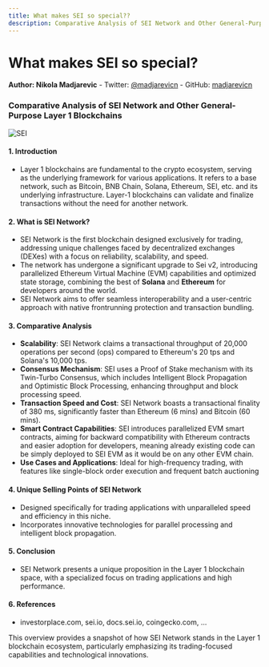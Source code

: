```yaml
---
title: What makes SEI so special??
description: Comparative Analysis of SEI Network and Other General-Purpose Layer 1 Blockchains
---
```


# What makes SEI so special? 
 **Author: Nikola Madjarevic**
    -   Twitter:  [@madjarevicn](https://twitter.com/madjarevicn)
    -   GitHub:  [madjarevicn](https://github.com/madjarevicn)
### Comparative Analysis of SEI Network and Other General-Purpose Layer 1 Blockchains
![SEI](https://d47ja1a5gk7o5.cloudfront.net/q344p1%2Fpreview%2F55506532%2Fmain_large.gif?response-content-disposition=inline%3Bfilename%3D%22main_large.gif%22%3B&response-content-type=image%2Fgif&Expires=1705589066&Signature=YrCGi7SMsOEuttxKtInQLpYqBYfrcdwSM7qIH7TmfaMW5g~Jg7wSMV9aKXYDGCAzSQYBJHe4PMGUKr2p24ZG4hkCRqF79xHaPekKQi8HjEDeWj94cBs-80mv5npZPnA-GyCVYtnGAAiZXJ3XjTg2s969mDvZ2qi~FPG0NarCv8vla5RWk8rEuSx1rNgc7KwPqZjRCurJUNHgTMzI4DPv2b8G6mM-m1Rili84huttz6Ct7l8MC-FgxoteIeIj2ISWnbioJVvNhJGmy0qMLe4dnsF6Mq8K2LGoEzkA0Kbu7Dnm7g6g1URfsl-HLW0U3W3R58sk-q36wT9AHed~vO6IJg__&Key-Pair-Id=APKAJT5WQLLEOADKLHBQ)

#### 1. Introduction
   - Layer 1 blockchains are fundamental to the crypto ecosystem, serving as the underlying framework for various applications. It refers to a base network, such as Bitcoin, BNB Chain, Solana, Ethereum, SEI, etc. and its underlying infrastructure. Layer-1 blockchains can validate and finalize transactions without the need for another network.

#### 2. What is SEI Network?
   - SEI Network is the first blockchain designed exclusively for trading, addressing unique challenges faced by decentralized exchanges (DEXes) with a focus on reliability, scalability, and speed.
   - The network has undergone a significant upgrade to Sei v2, introducing parallelized Ethereum Virtual Machine (EVM) capabilities and optimized state storage, combining the best of **Solana** and **Ethereum** for developers around the world.
   - SEI Network aims to offer seamless interoperability and a user-centric approach with native frontrunning protection and transaction bundling.

#### 3. Comparative Analysis
   - **Scalability**: SEI Network claims a transactional throughput of 20,000 operations per second (ops) compared to Ethereum's 20 tps and Solana's 10,000 tps.
   - **Consensus Mechanism**: SEI uses a Proof of Stake mechanism with its Twin-Turbo Consensus, which includes Intelligent Block Propagation and Optimistic Block Processing, enhancing throughput and block processing speed.
   - **Transaction Speed and Cost**: SEI Network boasts a transactional finality of 380 ms, significantly faster than Ethereum (6 mins) and Bitcoin (60 mins).
   - **Smart Contract Capabilities**: SEI introduces parallelized EVM smart contracts, aiming for backward compatibility with Ethereum contracts and easier adoption for developers, meaning already existing code can be simply deployed to SEI EVM as it would be on any other EVM chain.
   - **Use Cases and Applications**: Ideal for high-frequency trading, with features like single-block order execution and frequent batch auctioning

#### 4. Unique Selling Points of SEI Network
   - Designed specifically for trading applications with unparalleled speed and efficiency in this niche.
   - Incorporates innovative technologies for parallel processing and intelligent block propagation.

#### 5. Conclusion
   - SEI Network presents a unique proposition in the Layer 1 blockchain space, with a specialized focus on trading applications and high performance.

#### 6. References
   - investorplace.com, sei.io, docs.sei.io, coingecko.com, ...

This overview provides a snapshot of how SEI Network stands in the Layer 1 blockchain ecosystem, particularly emphasizing its trading-focused capabilities and technological innovations.